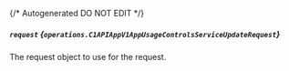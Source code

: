 {/* Autogenerated DO NOT EDIT  */}

##### `request` *{`operations.C1APIAppV1AppUsageControlsServiceUpdateRequest`}*
The request object to use for the request.

<Collapsible openLabel={Labels.showProperties} closeLabel={Labels.hideProperties}>
  <C1APIAppV1AppUsageControlsServiceUpdateRequest />
</Collapsible>

